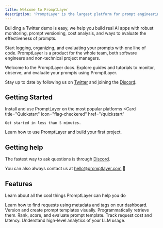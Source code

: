 ```yaml
---
title: Welcome to PromptLayer
description: 'PromptLayer is the largest platform for prompt engineering'
---
```


Building a Twitter demo is easy, we help you build real AI apps with robust monitoring, prompt versioning, cost analysis, and ways to evaluate the effectiveness of prompts.

Start logging, organizing, and evaluating your prompts with one line of code. PromptLayer is a product for the whole team, both software engineers and non-technical project managers.

Welcome to the PromptLayer docs. Explore guides and tutorials to monitor, observe, and evaluate your prompts using PromptLayer.

Stay up to date by following us on [Twitter](https://twitter.com/promptlayer) and joining the [Discord](https://discord.gg/DBAhQbW39S).

## Getting Started
Install and use PromptLayer on the most popular platforms
<CardGroup cols={2}>
  <Card
    title="Quickstart"
    icon="flag-checkered"
    href="/quickstart"
  >
    Get started in less than 5 minutes.
  </Card>
  <Card
    title="Tutorial"
    icon="rocket"
    href="/getting_started"
  >
    Learn how to use PromptLayer and build your first project.
  </Card>
</CardGroup>

## Getting help

The fastest way to ask questions is through [Discord](https://discord.gg/DBAhQbW39S).

You can also always contact us at hello@promptlayer.com 👋

## Features

Learn about all the cool things PromptLayer can help you do

<CardGroup cols={2}>
  <Card
    title="Advanced Search"
    icon="magnifying-glass"
    href="/why-promptlayer/advanced-search"
  >
    Learn how to find requests using metadata and tags on our dashboard.
  </Card>
  <Card
    title="Prompt Registry"
    icon="notebook"
    href="/features/prompt-templates/prompt-registry"
  >
    Version and create prompt templates visually. Programmatically retrieve them.
  </Card>
  <Card
    title="Scoring & Prompt Evaluation"
    icon="ranking-star"
    href="/why-promptlayer/evaluation-and-ranking"
  >
    Rank, score, and evaluate prompt template. Track request cost and latency.
  </Card>
  <Card
    title="Analytics"
    icon="chart-pie-simple"
    href="/why-promptlayer/analytics"
  >
    Understand high-level analytics of your LLM usage.
  </Card>
</CardGroup>
